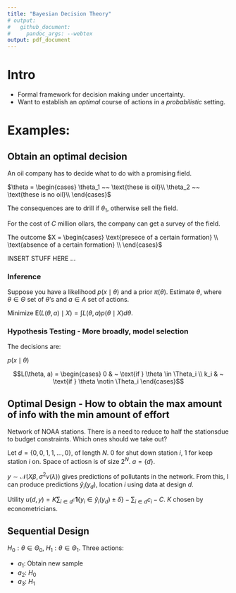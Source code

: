 ```yaml
---
title: "Bayesian Decision Theory"
# output:
#   github_document:
#     pandoc_args: --webtex
output: pdf_document
---
```


\newcommand{\norm}[1]{\left\lVert#1\right\rVert}
\newcommand{\p}[1]{\left(#1\right)}
\newcommand{\bk}[1]{\left[#1\right]}
\newcommand{\bc}[1]{ \left\{#1\right\} }
\newcommand{\abs}[1]{ \left|#1\right| }
\newcommand{\mat}{ \begin{pmatrix} }
\newcommand{\tam}{ \end{pmatrix} }
\newcommand{\suml}{ \sum_{i=1}^n }
\newcommand{\prodl}{ \prod_{i=1}^n }
\newcommand{\ds}{ \displaystyle }
\newcommand{\df}[2]{ \frac{d#1}{d#2} }
\newcommand{\ddf}[2]{ \frac{d^2#1}{d{#2}^2} }
\newcommand{\pd}[2]{ \frac{\partial#1}{\partial#2} }
\newcommand{\pdd}[2]{\frac{\partial^2#1}{\partial{#2}^2} }
\newcommand{\N}{ \mathcal{N} }
\newcommand{\E}{ \text{E} }

# Intro

- Formal framework for decision making under uncertainty.
- Want to establish an *optimal* course of actions in a *probabilistic* setting.

# Examples:

## Obtain an optimal decision
An oil company has to decide what to do with a promising field.

$\theta = \begin{cases}
\theta_1 ~~ \text{these is oil}\\
\theta_2 ~~ \text{these is no oil}\\
\end{cases}$

The consequences are to drill if $\theta_1$, otherwise sell the field.

For the cost of $C$ million ollars, the company can get a survey of the field.

The outcome $X = \begin{cases}
\text{presece of a certain formation} \\
\text{absence of a certain formation} \\
\end{cases}$

INSERT STUFF HERE ...

### Inference 
Suppose you have a likelihood $p(x\mid \theta)$ and a prior $\pi(\theta)$.
Estimate $\theta$, where $\theta \in \Theta$ set of $\theta$'s and $a \in A$
set of actions.

\begin{align*}
L_1(\theta,a) &= (a-\theta)^2 \\
L_2(\theta,a) &= (a-\theta)^T C (a-\theta)\\
L_3(\theta,a) &= \abs{a-\theta} \\
\end{align*}

Minimize $\E(L(\theta, a) \mid X) = \int L(\theta, a) p(\theta\mid X) d\theta$.

### Hypothesis Testing - More broadly, model selection

\begin{align*}
H_0: & ~ \theta \in \Theta_0\\
H_1: & ~ \theta \in \Theta_1\\
\end{align*}

The decisions are:

\begin{align*}
a_0 & ~ \text{accept $H_0$} \\
a_1 & ~ \text{accept $H_1$} \\
\end{align*}

$p(x\mid\theta)$

$$L(\theta, a) = \begin{cases}
0 & ~ \text{if } \theta \in \Theta_i \\
k_i & ~ \text{if } \theta \notin \Theta_i
\end{cases}$$

## Optimal Design - How to obtain the max amount of info with the min amount of effort

Network of NOAA stations. There is a need to reduce to half the stationsdue to
budget constraints. Which ones should we take out?

Let $d = \bc{0, 0, 1, 1, \dots, 0}$, of length $N$. 0 for shut down station $i$, 1
for keep station $i$ on. Space of actiosn is of size $2^N$. $a = \bc{d}$.

$y \sim \N(X\beta, \sigma^2 v(\lambda))$ gives predictions of pollutants in the
network. From this, I can produce predictions $\hat{y}_i(y_d)$, location $i$
using data at design $d$.

Utility $u(d, y) = K \sum_{i \in d^c} \mathbf{1}\bc{y_i \in \hat y_i(y_d) \pm
\delta} - \sum_{i \in d} c_i - C$. $K$ chosen by econometricians.

## Sequential Design
$H_0: \theta \in \Theta_0$, $H_1: \theta \in \Theta_1$.
Three actions:

- $a_1$: Obtain new sample
- $a_2$: $H_0$
- $a_3$: $H_1$
